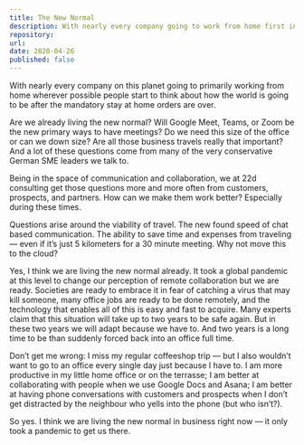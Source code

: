 ```yaml
---
title: The New Normal
description: With nearly every company going to work from home first in the first few months of covid I had a look at a new normal.
repository: 
url: 
date: 2020-04-26
published: false
---
```


With nearly every company on this planet going to primarily working from home wherever possible people start to think about how the world is going to be after the mandatory stay at home orders are over.

Are we already living the new normal? Will Google Meet, Teams, or Zoom be the new primary ways to have meetings? Do we need this size of the office or can we down size? Are all those business travels really that important? And a lot of these questions come from many of the very conservative German SME leaders we talk to.

Being in the space of communication and collaboration, we at 22d consulting get those questions more and more often from customers, prospects, and partners. How can we make them work better? Especially during these times.

Questions arise around the viability of travel. The new found speed of chat based communication. The ability to save time and expenses from traveling — even if it’s just 5 kilometers for a 30 minute meeting. Why not move this to the cloud?

Yes, I think we are living the new normal already. It took a global pandemic at this level to change our perception of remote collaboration but we are ready. Societies are ready to embrace it in fear of catching a virus that may kill someone, many office jobs are ready to be done remotely, and the technology that enables all of this is easy and fast to acquire. Many experts claim that this situation will take up to two years to be safe again. But in these two years we will adapt because we have to. And two years is a long time to be than suddenly forced back into an office full time.

Don’t get me wrong: I miss my regular coffeeshop trip — but I also wouldn’t want to go to an office every single day just because I have to. I am more productive in my little home office or on the terrasse; I am better at collaborating with people when we use Google Docs and Asana; I am better at having phone conversations with customers and prospects when I don’t get distracted by the neighbour who yells into the phone (but who isn’t?).

So yes. I think we are living the new normal in business right now — it only took a pandemic to get us there.

